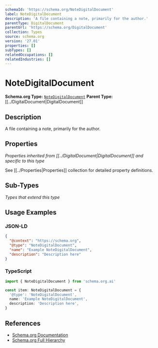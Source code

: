 ```yaml
---
schemaId: 'https://schema.org/NoteDigitalDocument'
label: NoteDigitalDocument
description: 'A file containing a note, primarily for the author.'
parentType: DigitalDocument
parentUrl: 'https://schema.org/DigitalDocument'
collection: Types
source: schema.org
version: '27.01'
properties: []
subTypes: []
relatedOccupations: []
relatedIndustries: []
---
```

# NoteDigitalDocument

**Schema.org Type:** [`NoteDigitalDocument`](https://schema.org/NoteDigitalDocument)
**Parent Type:** [[../DigitalDocument|DigitalDocument]]

## Description

A file containing a note, primarily for the author.

## Properties

*Properties inherited from [[../DigitalDocument|DigitalDocument]] and specific to this type*

See [[../Properties|Properties]] collection for detailed property definitions.

## Sub-Types

*Types that extend this type*

## Usage Examples

### JSON-LD

```json
{
  "@context": "https://schema.org",
  "@type": "NoteDigitalDocument",
  "name": "Example NoteDigitalDocument",
  "description": "Description here"
}
```

### TypeScript

```typescript
import { NoteDigitalDocument } from 'schema.org.ai'

const item: NoteDigitalDocument = {
  '@type': 'NoteDigitalDocument',
  name: 'Example NoteDigitalDocument',
  description: 'Description here',
}
```

## References

- [Schema.org Documentation](https://schema.org/NoteDigitalDocument)
- [Schema.org Full Hierarchy](https://schema.org/docs/full.html)
